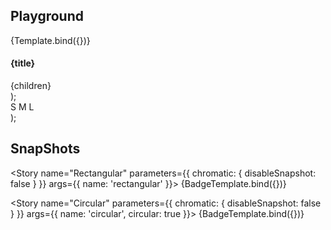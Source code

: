 
<Meta
  title="Data/Badge"
  component={Template}
/>

<Description markdown={readme} />

## Playground

<Canvas>
  <Story name="playground" args={{ label: 'Badge' }}>
    {Template.bind({})}
  </Story>
</Canvas>

<ArgsTable story="playground" />

  <section>
    <h4>{title}</h4>
    <div style={{ display: 'flex', gap: '10px' }}>{children}</div>
  </section>
);

  <div>
    <Container title="Positions">
      <BadgeWrapper circular={props.circular}>
        <Badge position="top-left" {...props} />
      </BadgeWrapper>
      <BadgeWrapper circular={props.circular}>
        <Badge position="top-right" {...props} />
      </BadgeWrapper>
      <BadgeWrapper circular={props.circular}>
        <Badge position="bottom-left" {...props} />
      </BadgeWrapper>
      <BadgeWrapper circular={props.circular}>
        <Badge position="bottom-right" {...props} />
      </BadgeWrapper>
    </Container>
    <Container title="Sizes">
      <BadgeWrapper circular={props.circular}>
        <Badge size="small" {...props}>
          S
        </Badge>
      </BadgeWrapper>
      <BadgeWrapper circular={props.circular}>
        <Badge size="medium" {...props}>
          M
        </Badge>
      </BadgeWrapper>
      <BadgeWrapper circular={props.circular}>
        <Badge size="large" {...props}>
          L
        </Badge>
      </BadgeWrapper>
    </Container>
    <Container title="Colors">
      <BadgeWrapper circular={props.circular}>
        <Badge size="medium" color="primary" {...props} />
      </BadgeWrapper>
      <BadgeWrapper circular={props.circular}>
        <Badge size="medium" color="secondary" {...props} />
      </BadgeWrapper>
      <BadgeWrapper circular={props.circular}>
        <Badge size="medium" color="success" {...props} />
      </BadgeWrapper>
      <BadgeWrapper circular={props.circular}>
        <Badge size="medium" color="danger" {...props} />
      </BadgeWrapper>
      <BadgeWrapper circular={props.circular}>
        <Badge size="medium" color="warning" {...props} />
      </BadgeWrapper>
      <BadgeWrapper circular={props.circular}>
        <Badge size="medium" color="disabled" {...props} />
      </BadgeWrapper>
    </Container>
    <Container title="Content">
      <BadgeWrapper circular={props.circular}>
        <Badge {...props} />
      </BadgeWrapper>
      <BadgeWrapper circular={props.circular}>
        <Badge value="10" {...props} />
      </BadgeWrapper>
      <BadgeWrapper circular={props.circular}>
        <Badge icon="settings" {...props} />
      </BadgeWrapper>
    </Container>
  </div>
);

## SnapShots

<Story name="Rectangular" parameters={{ chromatic: { disableSnapshot: false } }}  args={{ name: 'rectangular' }}>
  {BadgeTemplate.bind({})}
</Story>

<Story name="Circular" parameters={{ chromatic: { disableSnapshot: false } }} args={{ name: 'circular', circular: true }}>
  {BadgeTemplate.bind({})}
</Story>
